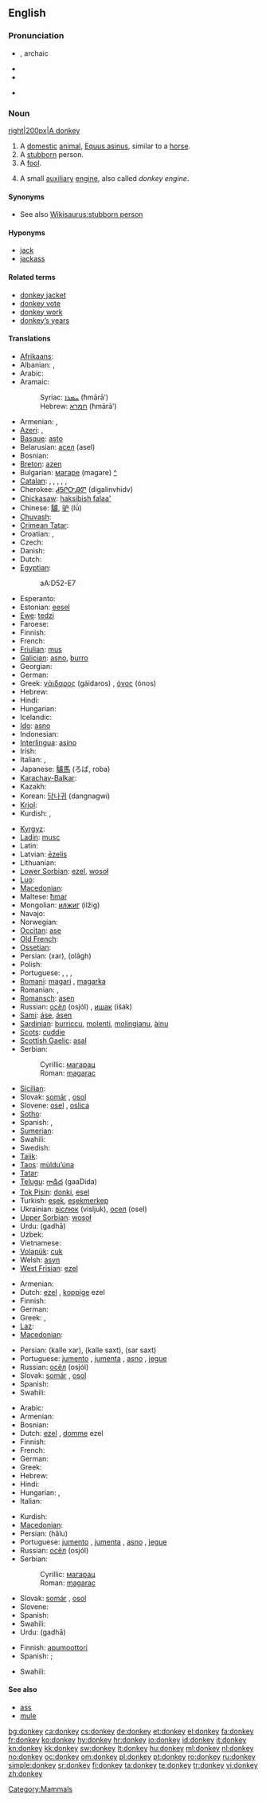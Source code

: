==English==

{{wikipedia}}

===Pronunciation===
* {{IPAchar|'dɒŋki}}, archaic {{IPAchar|'dʌŋki}}
* {{SAMPA|/'dQNkI/}}
* {{audio|en-us-donkey.ogg|Audio (US)}}

* {{rhymes|ɒŋki}}

===Noun===
[[image:Donkey 1 arp 750px.jpg|right|200px|A donkey]]
{{en-noun}}

# A [[domestic]] [[animal]], [[Equus asinus]], similar to a [[horse]].
# A [[stubborn]] person.
# A [[fool]].
# {{nautical}} A small [[auxiliary]] [[engine]], also called ''donkey engine''.

====Synonyms====
* See also [[Wikisaurus:stubborn person]]

====Hyponyms====
* [[jack]]
* [[jackass]]

====Related terms====
* [[donkey jacket]]
* [[donkey vote]]
* [[donkey work]]
* [[donkey's years|donkey’s years]]

====Translations====
{{trans-top|a domestic animal}}
* [[Afrikaans]]: {{t|af|donkie|xs=Afrikaans}}
* Albanian: {{t+|sq|gomar|m|xs=Albanian}}, {{t-|sq|magar|m|xs=Albanian}}
* Arabic: {{t+|ar|حمار|m|tr=ħimār}}
* Aramaic:
*: Syriac: [[ܚܡܪܐ]] (ħmārā’) {{c}}
*: Hebrew: [[חמרא]] (ħmārā’) {{c}}
* Armenian: {{t-|hy|էշ|tr=ēš}}, {{t-|hy|ավանակ|tr=avanak}}
* [[Azeri]]: {{t-|az|eşşək|xs=Azeri}},  {{t|az|ulaq|xs=Azeri}}
* [[Basque]]: [[asto]]
* Belarusian: [[асел]] (asel) {{m}}
* Bosnian: {{t-|bs|magarac|m}}
* [[Breton]]: [[azen]]
* Bulgarian: [[магаре]] (magare) {{n}} [[:bg:магаре|^]]
* [[Catalan]]: {{t+|ca|ase|m}}, {{t+|ca|somera|f}}, {{t+|ca|burro|m}}, {{t-|ca|burra|f}}, {{t+|ca|ruc|m}}, {{t-|ca|ruca|f}}
* Cherokee: [[ᏗᎦᎵᏅᎯᏛ]] (digalinvhidv)
* [[Chickasaw]]: [[haksibish falaa']]
* Chinese: [[驢]], [[驴]] (lǘ)
* [[Chuvash]]: {{tø|cv|ашак|tr=ašak|sc=Cyrl}}
* [[Crimean Tatar]]: {{tø|crh|eşek}}
* Croatian: {{t+|hr|magarac|m}}, {{t-|hr|tovar|m}}
* Czech: {{t+|cs|osel|m}}
* Danish: {{t-|da|æsel|n}}
* Dutch: {{t+|nl|ezel|m}}
* [[Egyptian]]: {{tø|egy|ʽȝ|alt=ʽ|sc=Egyp}}
*: <hiero>aA:D52-E7</hiero>
* Esperanto: {{t+|eo|azeno|xs=Esperanto}}
* Estonian: [[eesel]]
* [[Ewe]]: [[tedzi]] {{n}}
* Faroese: {{t-|fo|asni|xs=Faroese}}
* Finnish: {{t+|fi|aasi}}
* French: {{t+|fr|âne|m}}
* [[Friulian]]: [[mus]]
* [[Galician]]: [[asno]], [[burro]]
* Georgian: {{t-|ka|ვირი|tr=viri|sc=Geor|xs=Georgian}}
* German: {{t+|de|Esel|m}}
* Greek: [[γάιδαρος]] (gáidaros) {{m}}, [[όνος]] (ónos) {{m}}
* Hebrew: {{t+|he|חמור|m|tr=khamor}}
* Hindi: {{t-|hi|गधा|m|tr=gadhā|xs=Hindi}}
* Hungarian: {{t+|hu|szamár}}
* Icelandic: {{t+|is|asni}}
* [[Ido]]: [[asno]]
* Indonesian: {{t+|id|keledai|xs=Indonesian}}
* [[Interlingua]]: [[asino]]
* Irish: {{t+|ga|asal|xs=Irish}}
* Italian: {{t+|it|asino|m}}, {{t+|it|somaro|m}}
* Japanese: [[驢馬]] (ろば, roba)
* [[Karachay-Balkar]]: {{tø|krc|эшек|sc=Cyrl}}
* Kazakh: {{t-|kk|есек|tr=esek|sc=Cyrl|xs=Kazakh}}
* Korean: [[당나귀]] (dangnagwi)
* [[Kriol]]: {{tø|rop|ginggong ginggong}}
* Kurdish: {{t+|ku|ker|m}}, {{t-|ku|که‌ر|sc=ku-Arab}}
{{trans-mid}}
* [[Kyrgyz]]: {{t-|ky|эшек|tr=èšek|sc=Cyrl|xs=Kyrgyz}}
* [[Ladin]]: [[musc]]
* Latin: {{t-|la|asinus|m}}
* Latvian: [[ēzelis]]
* Lithuanian: {{t+|lt|asilas|xs=Lithuanian}}
* [[Lower Sorbian]]: [[ezel]], [[wosoł]]
* [[Luo]]: {{tø|luo|punda}}
* [[Macedonian]]: {{t-|mk|магаре|n|tr=mágare}}
* Maltese: [[ħmar]]
* Mongolian: [[илжиг]] (ilžig)
* Navajo: {{tø|nv|télii}}
* Norwegian: {{t+|no|esel|n}}
* [[Occitan]]: [[ase]]
* [[Old French]]: {{tø|fro|asne|m}}
* [[Ossetian]]: {{tø|os|хæрæг|tr=xæræg|sc=Cyrl}}
* Persian: {{fa-Arab|[[خر]]}} (xar), {{fa-Arab|[[الاغ]]}} (olâgh)
* Polish: {{t+|pl|osioł|m}}
* Portuguese: {{t+|pt|asno|m}}, {{t+|pt|jerico|m}}, {{t-|pt|jegue|m}}, {{t+|pt|jumento|m}}
* [[Romani]]: [[magari]] {{m}}, [[magarka]] {{f}}
* Romanian: {{t+|ro|măgar}},  {{t+|ro|asin|m}}
* [[Romansch]]: [[asen]]
* Russian: [[осёл]] (osjól) {{m}}, [[ишак]] (išák) {{m}}
* [[Sami]]: [[áse]], [[ásen]]
* [[Sardinian]]: [[burriccu]], [[molenti]], [[molingianu]], [[àinu]]
* [[Scots]]: [[cuddie]]
* [[Scottish Gaelic]]: [[asal]] {{f}}
* Serbian:
*: Cyrillic: [[магарац]] {{m}}
*: Roman: [[magarac#Serbian|magarac]] {{m}}
* [[Sicilian]]: {{t+|scn|sceccu|m|xs=Sicilian}}
* Slovak: [[somár]] {{m}}, [[osol]] {{m}}
* Slovene: [[osel]] {{m}}, [[oslica]] {{f}}
* [[Sotho]]: {{t+|st|tonki|xs=Sotho}}
* Spanish: {{t+|es|asno|m}}, {{t+|es|burro|m}}
* [[Sumerian]]: {{tø|sux|𒀲|tr=ANŠE|sc=Xsux|xs=Sumerian}}
* Swahili: {{t+|sw|punda|xs=Swahili}}
* Swedish: {{t+|sv|åsna}}
* [[Tajik]]: {{t-|tg|хар|tr=xar|sc=Cyrl|xs=Tajik}}
* [[Taos]]: [[mùldu’úna]]
* [[Tatar]]: {{t+|tt|ишәк|sc=Cyrl|xs=Tatar}}
* [[Telugu]]: [[గాడిద]] (gaaDida)
* [[Tok Pisin]]: [[donki]], [[esel]]
* Turkish: [[eşek]], [[eşekmerkep]]
* Ukrainian: [[віслюк]] (visljuk), [[осел]] (osel)
* [[Upper Sorbian]]: [[wosoł]]
* Urdu: {{ur-Arab|[[گدھا]]}} (gadhā) {{m}}
* Uzbek: {{t-|uz|eshak|xs=Uzbek}}
* Vietnamese: {{t|vi|con lừa|xs=Vietnamese}}
* [[Volapük]]: [[cuk]]
* Welsh: [[asyn]]
* [[West Frisian]]: [[ezel]]
{{trans-bottom}}

{{trans-top|a stubborn person}}
* Armenian: {{t-|hy|էշ|tr=ēš}}
* Dutch: [[ezel]] {{m}}, [[koppige]] ezel {{m}}
* Finnish: {{t+|fi|aasi}}
* German: {{t+|de|Esel|m}}
* Greek: {{t+|el|γάιδαρος|m|tr=gáidaros}}, {{t+|el|μουλάρι|n|tr=moulári}}
* [[Laz]]: {{tø|lzz|ეშეღი|tr=ešeḡi}}
* [[Macedonian]]: {{t-|mk|магаре|n|tr=mágare}}
{{trans-mid}}
* Persian: {{fa-Arab|[[کله خر|کلّه خر]]}} (kalle xar), {{fa-Arab|[[کله سخت|کلّه سخت]]}} (kalle saxt), {{fa-Arab|[[سر سخت]]}} (sar saxt)
* Portuguese: [[jumento]] {{m}}, [[jumenta]] {{f}}, [[asno]] {{m}}, [[jegue]] {{m}}
* Russian: [[осёл]] (osjól) {{m}}
* Slovak: [[somár]] {{m}}, [[osol]] {{m}}
* Spanish: {{t|es|burro}}
* Swahili: {{t+|sw|punda|xs=Swahili}}
{{trans-bottom}}

{{trans-top|a fool}}
* Arabic: {{t+|ar|حمار|m|tr=ħimār}}
* Armenian: {{t-|hy|էշ|tr=ēš}}
* Bosnian: {{t-|bs|magarac|m}}
* Dutch: [[ezel]] {{m}}, [[domme]] ezel {{m}}
* Finnish: {{t+|fi|aasi}}
* French: {{t+|fr|âne|m}}
* German: {{t+|de|Esel|m}}
* Greek: {{t+|el|γάιδαρος|m|tr=gáidaros}}
* Hebrew: {{t+|he|חמור|m|tr=khamor}}
* Hindi: {{t-|hi|गधा|m|tr=gadhā|xs=Hindi}}
* Hungarian: {{t+|hu|szamár}}, {{t+|hu|ökör}}
* Italian: {{t+|it|asino|m}}
{{trans-mid}}
* Kurdish: {{t-|ku|که‌ر|sc=ku-Arab}}
* [[Macedonian]]: {{t-|mk|магаре|n|tr=mágare}}
* Persian: {{fa-Arab|[[هالو]]}} (hâlu)
* Portuguese: [[jumento]] {{m}}, [[jumenta]] {{f}}, [[asno]] {{m}}, [[jegue]] {{m}}
* Russian: [[осёл]] (osjól) {{m}}
* Serbian:
*: Cyrillic: [[магарац]] {{m}}
*: Roman: [[magarac#Serbian|magarac]] {{m}}
* Slovak: [[somár]] {{m}}, [[osol]] {{m}}
* Slovene: {{t+|sl|osel|m}}
* Spanish: {{t|es|burro|m}}
* Swahili: {{t+|sw|punda|xs=Swahili}}
* Urdu: {{ur-Arab|[[گدھا]]}} (gadhā) {{m}}
{{trans-bottom}}

{{trans-top|a small auxiliary engine}}
* Finnish: [[apumoottori]]
* Spanish: {{t|es|locomotora pequeña|f}}; {{t|es|motor auxiliar|m}}
{{trans-mid}}
* Swahili: {{t+|sw|punda|xs=Swahili}}
{{trans-bottom}}

====See also====
* [[ass]]
* [[mule]]

[[Category:Mammals]]

[[bg:donkey]]
[[ca:donkey]]
[[cs:donkey]]
[[de:donkey]]
[[et:donkey]]
[[el:donkey]]
[[fa:donkey]]
[[fr:donkey]]
[[ko:donkey]]
[[hy:donkey]]
[[hr:donkey]]
[[io:donkey]]
[[id:donkey]]
[[it:donkey]]
[[kn:donkey]]
[[kk:donkey]]
[[sw:donkey]]
[[lt:donkey]]
[[hu:donkey]]
[[ml:donkey]]
[[nl:donkey]]
[[no:donkey]]
[[oc:donkey]]
[[om:donkey]]
[[pl:donkey]]
[[pt:donkey]]
[[ro:donkey]]
[[ru:donkey]]
[[simple:donkey]]
[[sr:donkey]]
[[fi:donkey]]
[[ta:donkey]]
[[te:donkey]]
[[tr:donkey]]
[[vi:donkey]]
[[zh:donkey]]